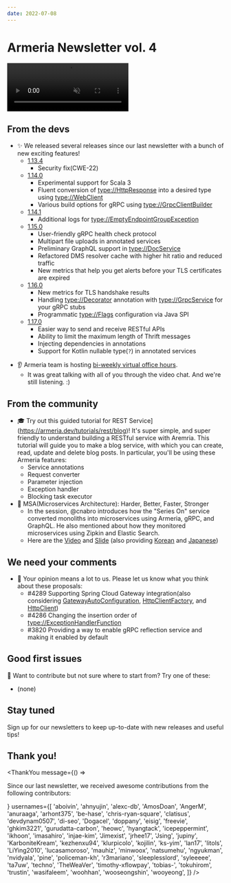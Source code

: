 ```yaml
---
date: 2022-07-08
---
```


# Armeria Newsletter vol. 4

<video class="hideOnReducedMotion" src="../../images/armeria.m4v" preload="none" autoplay muted loop style="width: 282px; height: 112px;">
  <img src="../../images/armeria.gif" loading="lazy" width="282" height="112" />
</video>

## From the devs

<div class="noBullet">

- ✨ We released several releases since our last newsletter with a bunch of new exciting features!
  - [1.13.4](https://armeria.dev/release-notes/1.13.4/)
    - Security fix(CWE-22)
  - [1.14.0](https://armeria.dev/release-notes/1.14.0/)
    - Experimental support for Scala 3
    - Fluent conversion of <type://HttpResponse> into a desired type using <type://WebClient>
    - Various build options for gRPC using <type://GrpcClientBuilder>
  - [1.14.1](https://armeria.dev/release-notes/1.14.1/)
    - Additional logs for <type://EmptyEndpointGroupException>
  - [1.15.0](https://armeria.dev/release-notes/1.15.0/)
    - User-friendly gRPC health check protocol
    - Multipart file uploads in annotated services
    - Preliminary GraphQL support in <type://DocService>
    - Refactored DMS resolver cache with higher hit ratio and reduced traffic
    - New metrics that help you get alerts before your TLS certificates are expired
  - [1.16.0](https://armeria.dev/release-notes/1.16.0/)
    - New metrics for TLS handshake results
    - Handling <type://Decorator> annotation with <type://GrpcService> for your gRPC stubs
    - Programmatic <type://Flags> configuration via Java SPI
  - [1.17.0](https://armeria.dev/release-notes/1.17.0/)
    - Easier way to send and receive RESTful APIs
    - Ability to limit the maximum length of Thrift messages
    - Injecting dependencies in annotations
    - Support for Kotlin nullable type(`?`) in annotated services

</div>
<div class="noBullet">

- 👂 Armeria team is hosting [bi-weekly virtual office hours](https://armeria.dev/community/office-hours/).
  - It was great talking with all of you through the video chat. And we're still listening. :)

</div>

## From the community

<div class="noBullet">

- 🎓 Try out this guided tutorial for REST Service](https://armeria.dev/tutorials/rest/blog)! It's super simple, and super friendly to understand building a RESTful service with Aremria. This tutorial will guide you to make a blog service, with which you can create, read, update and delete blog posts. In particular, you'll be using these Armeria features:
  - Service annotations
  - Request converter
  - Parameter injection
  - Exception handler
  - Blocking task executor
- 🦾 MSA(Microservices Architecture): Harder, Better, Faster, Stronger
  - In the session, @cnabro introduces how the "Series On" service converted monoliths into microservices using Armeria, gRPC, and GraphQL. He also mentioned about how they monitored microservices using Zipkin and Elastic Search.
  - Here are the [Video](https://youtu.be/1TsGYR1dves) and [Slide](https://speakerdeck.com/line_devday2021/msa-microservices-architecture-harder-better-faster-stronger) (also providing [Korean](https://youtu.be/95L-_82N1vg) and [Japanese](https://youtu.be/pXIdcgchvSU))

</div>

## We need your comments

<div class="noBullet">

- 🤔 Your opinion means a lot to us. Please let us know what you think about these proposals:
  - #4289 Supporting Spring Cloud Gateway integration(also considering [GatewayAutoConfiguration](https://github.com/spring-cloud/spring-cloud-gateway/blob/main/spring-cloud-gateway-server/src/main/java/org/springframework/cloud/gateway/config/GatewayAutoConfiguration.java), [HttpClientFactory](https://github.com/spring-cloud/spring-cloud-gateway/blob/main/spring-cloud-gateway-server/src/main/java/org/springframework/cloud/gateway/config/HttpClientFactory.java), and [HttpClient](https://github.com/reactor/reactor-netty/blob/main/reactor-netty-http/src/main/java/reactor/netty/http/client/HttpClient.java#L101))
  - #4286 Changing the insertion order of <type://ExceptionHandlerFunction>
  - #3820 Providing a way to enable gRPC reflection service and making it enabled by default

</div>

## Good first issues

<div class="noBullet">

🔰 Want to contribute but not sure where to start from? Try one of these:
  - (none)

</div>

## Stay tuned

Sign up for our newsletters to keep up-to-date with new releases and useful tips!

<div style="max-width: 320px; margin-top: 0.5rem;">
  <Mailchimp />
</div>

## Thank you!

<ThankYou
  message={() => <p>Since our last newsletter, we received awesome contributions from the following contributors:</p>}
  usernames={[
    'aboivin',
    'ahnyujin',
    'alexc-db',
    'AmosDoan',
    'AngerM',
    'anuraaga',
    'arhont375',
    'be-hase',
    'chris-ryan-square',
    'clatisus',
    'devdynam0507',
    'di-seo',
    'Dogacel',
    'doppany',
    'eisig',
    'freevie',
    'ghkim3221',
    'gurudatta-carbon',
    'heowc',
    'hyangtack',
    'icepeppermint',
    'ikhoon',
    'imasahiro',
    'injae-kim',
    'Jimexist',
    'jrhee17',
    'Jsing',
    'jupiny',
    'KarboniteKream',
    'kezhenxu94',
    'klurpicolo',
    'kojilin',
    'ks-yim',
    'lan17',
    'litols',
    'LiYing2010',
    'lucasamoroso',
    'mauhiz',
    'minwoox',
    'natsumehu',
    'ngyukman',
    'nvidyala',
    'pine',
    'policeman-kh',
    'r3mariano',
    'sleeplesslord',
    'syleeeee',
    'ta7uw',
    'techno',
    'TheWeaVer',
    'timothy-xflowpay',
    'tobias-',
    'tokuhirom',
    'trustin',
    'wasifaleem',
    'woohhan',
    'wooseongshin',
    'wooyeong',
  ]}
/>
